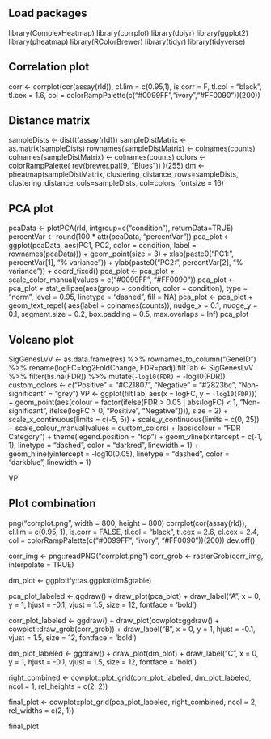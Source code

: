 ## Load packages
library(ComplexHeatmap)
library(corrplot)
library(dplyr)
library(ggplot2)
library(pheatmap)
library(RColorBrewer)
library(tidyr)
library(tidyverse)

## Correlation plot

corr <- corrplot(cor(assay(rld)), cl.lim = c(0.95,1), is.corr = F, tl.col = "black", tl.cex = 1.6,
col = colorRampPalette(c("#0099FF","ivory","#FF0090"))(200))

## Distance matrix
sampleDists <- dist(t(assay(rld)))
sampleDistMatrix <- as.matrix(sampleDists)
rownames(sampleDistMatrix) <- colnames(counts)
colnames(sampleDistMatrix) <- colnames(counts)
colors <- colorRampPalette( rev(brewer.pal(9, "Blues")) )(255)
dm <- pheatmap(sampleDistMatrix,
          clustering_distance_rows=sampleDists,
          clustering_distance_cols=sampleDists,
          col=colors, fontsize = 16)

## PCA plot
pcaData <- plotPCA(rld, intgroup=c("condition"), returnData=TRUE)
percentVar <- round(100 * attr(pcaData, "percentVar"))
pca_plot <- ggplot(pcaData, aes(PC1, PC2, color = condition, label = rownames(pcaData))) +
  geom_point(size = 3) +
  xlab(paste0("PC1: ", percentVar[1], "% variance")) +
  ylab(paste0("PC2: ", percentVar[2], "% variance")) +
  coord_fixed()
pca_plot <- pca_plot + scale_color_manual(values = c("#0099FF", "#FF0090"))
pca_plot <- pca_plot + 
  stat_ellipse(aes(group = condition, color = condition), type = "norm", level = 0.95,
               linetype = "dashed", fill = NA)
pca_plot <- pca_plot + geom_text_repel(
     aes(label = colnames(counts)),
     nudge_x = 0.1,
     nudge_y = 0.1,
     segment.size = 0.2,
     box.padding = 0.5,
     max.overlaps = Inf) 
pca_plot

## Volcano plot
SigGenesLvV <- as.data.frame(res) %>%
     rownames_to_column("GeneID")  %>%
     rename(logFC=log2FoldChange, FDR=padj)
filtTab <- SigGenesLvV %>% 
          filter(!is.na(FDR)) %>% 
          mutate(`-log10(FDR)` = -log10(FDR))
custom_colors <- c("Positive" = "#C21807", "Negative" = "#2823bc", "Non-significant" = "grey")
VP <- ggplot(filtTab, aes(x = logFC, y = `-log10(FDR)`)) + 
  geom_point(aes(colour = factor(ifelse(FDR > 0.05 | abs(logFC) < 1, "Non-significant", ifelse(logFC > 0, "Positive", "Negative")))), size = 2) +
  scale_x_continuous(limits = c(-5, 5)) +
  scale_y_continuous(limits = c(0, 25)) +
  scale_colour_manual(values = custom_colors) +
  labs(colour = "FDR Category") +
  theme(legend.position = "top") +
  geom_vline(xintercept = c(-1, 1), linetype = "dashed", color = "darkred", linewidth = 1) +
  geom_hline(yintercept = -log10(0.05), linetype = "dashed", color = "darkblue", linewidth = 1)

VP

## Plot combination

png("corrplot.png", width = 800, height = 800)
corrplot(cor(assay(rld)), cl.lim = c(0.95, 1), is.corr = FALSE, 
         tl.col = "black", tl.cex = 2.6, cl.cex = 2.4, col = colorRampPalette(c("#0099FF", "ivory", "#FF0090"))(200))
dev.off()

corr_img <- png::readPNG("corrplot.png")
corr_grob <- rasterGrob(corr_img, interpolate = TRUE)

dm_plot <- ggplotify::as.ggplot(dm$gtable)

pca_plot_labeled <- ggdraw() +
  draw_plot(pca_plot) +
  draw_label("A", x = 0, y = 1, hjust = -0.1, vjust = 1.5, size = 12, fontface = 'bold')

corr_plot_labeled <- ggdraw() +
  draw_plot(cowplot::ggdraw() + cowplot::draw_grob(corr_grob)) +
  draw_label("B", x = 0, y = 1, hjust = -0.1, vjust = 1.5, size = 12, fontface = 'bold')

dm_plot_labeled <- ggdraw() +
  draw_plot(dm_plot) +
  draw_label("C", x = 0, y = 1, hjust = -0.1, vjust = 1.5, size = 12, fontface = 'bold')

right_combined <- cowplot::plot_grid(corr_plot_labeled, dm_plot_labeled, ncol = 1, rel_heights = c(2, 2))

final_plot <- cowplot::plot_grid(pca_plot_labeled, right_combined, ncol = 2, rel_widths = c(2, 1))


final_plot


